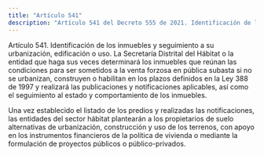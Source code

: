 ```yaml
---
title: "Artículo 541"
description: "Artículo 541 del Decreto 555 de 2021. Identificación de los inmuebles y seguimiento a su urbanización, edificación o uso."
---
```


Artículo 541. Identificación de los inmuebles y seguimiento a su urbanización, edificación o uso. La Secretaría Distrital del Hábitat o la entidad que haga sus veces determinará los inmuebles que reúnan las condiciones para ser sometidos a la venta forzosa en pública subasta si no se urbanizan, construyen o habilitan en los plazos definidos en la Ley 388 de 1997 y realizará las publicaciones y notificaciones aplicables, así como el seguimiento al estado y comportamiento de los inmuebles.
 
Una vez establecido el listado de los predios y realizadas las notificaciones, las entidades del sector hábitat plantearán a los propietarios de suelo alternativas de urbanización, construcción y uso de los terrenos, con apoyo en los instrumentos financieros de la política de vivienda o mediante la formulación de proyectos públicos o público-privados.